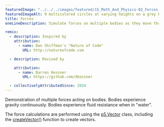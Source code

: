 ```yaml
---
featuredImage: "../../../images/featured/15_Math_And_Physics-02_Forces-thumbnail.png"
featuredImageAlt: 9 multicolored circles at varying heights on a grey background.
title: Forces
oneLineDescription: Simulate forces on multiple bodies as they move through liquid.

remix:
  - description: Inspired by
    attribution:
      - name: Dan Shiffman's "Nature of Code"
        URL: http://natureofcode.com

  - description: Revised by

    attribution:
      - name: Darren Kessner
        URL: https://github.com/dkessner

  - collectivelyAttributedSince: 2024
---
```


Demonstration of multiple forces acting on bodies.
Bodies experience gravity continuously. Bodies experience fluid
resistance when in "water".

The force calculations are performed using the
<a href="https://p5js.org/reference/p5/p5.Vector">p5.Vector</a>
class, including the
<a href="https://p5js.org/reference/p5/createVector">createVector()</a>
function to create vectors.
